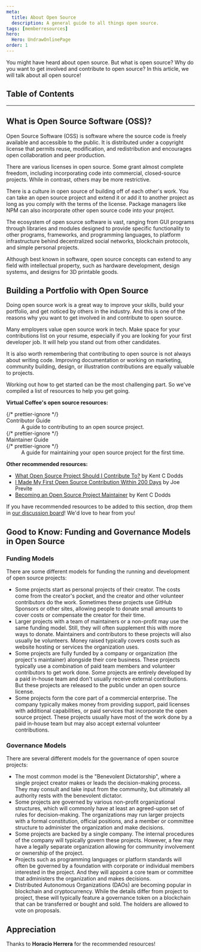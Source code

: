 ```yaml
---
meta:
  title: About Open Source
  description: A general guide to all things open source.
tags: [memberresources]
hero:
  Hero: UndrawOnlinePage
order: 1
---
```



<TextContainer background="light" showBackToTopLink={false}>

<LeadText>

You might have heard about open source. But what is open source? Why do you want to get involved and contribute to open source?
In this article, we will talk about all open source!

</LeadText>

</TextContainer>

## Table of Contents

<TextContainer>

---

## What is Open Source Software (OSS)?

Open Source Software (OSS) is software where the source code is freely available and accessible to the public. It is distributed under a copyright license that permits reuse, modification, and redistribution and encourages open collaboration and peer production.

There are various licenses in open source. Some grant almost complete freedom, including incorporating code into commercial, closed-source projects. While in contrast, others may be more restrictive.

There is a culture in open source of building off of each other's work. You can take an open source project and extend it or add it to another project as long as you comply with the terms of the license. Package managers like NPM can also incorporate other open source code into your project.

The ecosystem of open source software is vast, ranging from GUI programs through libraries and modules designed to provide specific functionality to other programs, frameworks, and programming languages, to platform infrastructure behind decentralized social networks, blockchain protocols, and simple personal projects.

Although best known in software, open source concepts can extend to any field with intellectual property, such as hardware development, design systems, and designs for 3D printable goods.

</TextContainer>

<TextContainer>

## Building a Portfolio with Open Source

Doing open source work is a great way to improve your skills, build your portfolio, and get noticed by others in the industry. And this is one of the reasons why you want to get involved in and contribute to open source.

Many employers value open source work in tech. Make space for your contributions list on your resume, especially if you are looking for your first developer job. It will help you stand out from other candidates.

It is also worth remembering that contributing to open source is not always about writing code. Improving documentation or working on marketing, community building, design, or illustration contributions are equally valuable to projects.

Working out how to get started can be the most challenging part. So we've compiled a list of resources to help you get going.

**Virtual Coffee's open source resources:**

<dl>
	{/* prettier-ignore */}
	<dt><Link to="/resources/developer-resources/open-source/contributor-guide">Contributor Guide</Link></dt>
	<dd>A guide to contributing to an open source project.</dd>
	{/* prettier-ignore */}
	<dt><Link to="/resources/developer-resources/open-source/maintainer-guide">Maintainer Guide</Link></dt>
	{/* prettier-ignore */}
	<dd>A guide for maintaining your open source project for the first time.</dd>
</dl>

**Other recommended resources:**

- [What Open Source Project Should I Contribute To?](https://kentcdodds.com/blog/what-open-source-project-should-i-contribute-to) by Kent C Dodds
- [I Made My First Open Source Contribution Within 200 Days](https://www.freecodecamp.org/news/i-made-my-first-open-source-contribution-within-200-days-and-how-you-can-too-4d5bdbd63fad) by Joe Previte
- [Becoming an Open Source Project Maintainer](https://kentcdodds.com/blog/becoming-an-open-source-project-maintainer) by Kent C Dodds

If you have recommended resources to be added to this section, drop them in [our discussion board](https://github.com/Virtual-Coffee/virtualcoffee.io/discussions/529)! We'd love to hear from you!

</TextContainer>

<TextContainer>

## Good to Know: Funding and Governance Models in Open Source

### Funding Models

There are some different models for funding the running and development of open source projects:

- Some projects start as personal projects of their creator. The costs come from the creator's pocket, and the creator and other volunteer contributors do the work. Sometimes these projects use GitHub Sponsors or other sites, allowing people to donate small amounts to cover costs or compensate the creator for their time.
- Larger projects with a team of maintainers or a non-profit may use the same funding model. Still, they will often supplement this with more ways to donate. Maintainers and contributors to these projects will also usually be volunteers. Money raised typically covers costs such as website hosting or services the organization uses.
- Some projects are fully funded by a company or organization (the project's maintainer) alongside their core business. These projects typically use a combination of paid team members and volunteer contributors to get work done. Some projects are entirely developed by a paid in-house team and don't usually receive external contributions. But these projects are released to the public under an open source license.
- Some projects form the core part of a commercial enterprise. The company typically makes money from providing support, paid licenses with additional capabilities, or paid services that incorporate the open source project. These projects usually have most of the work done by a paid in-house team but may also accept external volunteer contributions.

### Governance Models

There are several different models for the governance of open source projects:

- The most common model is the "Benevolent Dictatorship", where a single project creator makes or leads the decision-making process. They may consult and take input from the community, but ultimately all authority rests with the benevolent dictator.
- Some projects are governed by various non-profit organizational structures, which will commonly have at least an agreed-upon set of rules for decision-making. The organizations may run larger projects with a formal constitution, official positions, and a member or committee structure to administer the organization and make decisions.
- Some projects are backed by a single company. The internal procedures of the company will typically govern these projects. However, a few may have a legally separate organization allowing for community involvement or ownership of the project.
- Projects such as programming languages or platform standards will often be governed by a foundation with corporate or individual members interested in the project. And they will appoint a core team or committee that administers the organization and makes decisions.
- Distributed Autonomous Organizations (DAOs) are becoming popular in blockchain and cryptocurrency. While the details differ from project to project, these will typically feature a governance token on a blockchain that can be transferred or bought and sold. The holders are allowed to vote on proposals.

</TextContainer>

<TextContainer background="light">

## Appreciation

<LeadText>

Thanks to **Horacio Herrera** for the recommended resources!

</LeadText>

</TextContainer>
